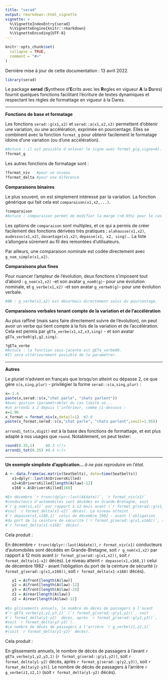 ```yaml
---
title: "serad"
output: rmarkdown::html_vignette
vignette: >
  %\VignetteIndexEntry{serad}
  %\VignetteEngine{knitr::rmarkdown}
  %\VignetteEncoding{UTF-8}
---
```


```r
knitr::opts_chunk$set(
  collapse = TRUE,
  comment = "#>"
)
```

Dernière mise à jour de cette documentation : 13 avril 2022.

```r
library(serad)
```


Le package **serad** (**S**ynthese d'**E**crits avec les **R**egles en vigueur **A** la **D**ares) fournit quelques fonctions facilitant l'écriture de textes dynamiques et respectant les règles de formattage en vigueur à la Dares.

***
**Fonctions de base et formatage**

Les fonctions `serad::g(x1,x2)` et `serad::a(x1,x2,x3)` permettent d'obtenir une variation, ou une accélération, exprimée en pourcentage.
Elles se combinent avec la fonction `format_g` pour obtenir facilement le formatage idoine d'une variation (ou d'une accélération).
```r
#Astuce : il est possible d enlever le signe avec format_g(g,signe=0).
?format_g
```
Les autres fonctions de formatage sont :
```r
?format_niv   #pour un niveau
?format_delta #pour une diférence
```


**Comparaisons binaires**

Le plus souvent, on est simplement intéressé par la variation. La fonction générique qui fait cela est `comparaison(x1,x2,...)`.
```r
?comparaison
#Astuce : comparaison permet de modifier la marge (<0.05%) pour le cas d'egalite.
```
Les options de `comparaison` sont multiples, et ce qui a permis de créer facilement des fonctions dérivées très pratiques : `alahausse(x1,x2)`, `audessus(x1,x2)`, `davantage(x1,x2)`, `depasse(x1, x2, sing)`... La liste s'allongera sûrement au fil des remontées d'utilisateurs.

Par ailleurs, une comparaison nominale est codée directement avec `g_nom_simple(x1,x2)`.


**Comparaisons plus fines**

Pour nuancer l'ampleur de l'évolution, deux fonctions s'imposent tout d'abord : `g_nom(x1,x2)` -et son avatar `g_nom0(g)`- pour une évolution nominale, et `g_verbe(x1,x2)` -et son avatar `g_verbe0(g)`- pour une évolution verbale.
```r
#NB : g_verbe(x1,x2) est désormais directement suivi du pourcentage.
```


**Comparaisons verbales tenant compte de la variation et de l'accélération**

Au plus raffiné (mais sans faire directement suivre de l'évolution), on peut avoir un verbe qui tient compte à la fois de la variation et de l'accélération. Cela est permis par `gETa_verbe(x1,x2,x3,sing)` - et son avatar `gETa_verbe0(g1,g2,sing)`.
```r
?gETa_verbe
#Astuce : la fonction sous-jacente est gETa_verbe00. 
#Il sera ultérieurement possible de la paramétrer.
```


***
**Autres**

Le pluriel n'advient en français que lorsqu'on atteint ou dépasse 2, ce que gère `s(a,sing,plur)` - privilégier la forme `serad::s(a,sing,plur)` :
```r
x=-1.4
paste(x,serad::s(x,"chat parle", "chats parlent"))
#Avec gestion (paramétrable) du cas limite où...
#un arrondi à 2 depuis l'inférieur, comme ci-dessous :
x=1.96
x_format = format_niv(x,detail=1)  #2.0
paste(x_format,serad::s(x,"chat parle", "chats parlent",seuil=1.95))
```


`arrondi_tot(x,digit)` est à la base des fonctions de formattage, et est plus adapté à nos usages que `round`. Notablement, on peut tester:
```r
round(0.35,1)     #0.3 <!!>
arrondi_tot(0.35) #0.4 <:)>
```


***
**Un exemple simpliste d'application... **
*à ne pas reproduire en l'état.*

```r
A <- data.frame(as.matrix(Seatbelts), date=time(Seatbelts))
   x1=dplyr::last(A$DriversKilled)
   x2=A$DriversKilled[length(A$law)-12]
   x168 = A$DriversKilled[168]
   
#En décembre `r trunc(dplyr::last(A$date))`, `r format_niv(x1)` 
#conducteurs d'automobiles sont décédes en Grande-Bretagne, soit 
#`r g_nom(x1,x2)` par rapport à 12 mois avant (`r format_g(serad::g(x1,x2))`,
#soit `r format_delta(x1-x2)` décès). Le niveau atteint 
#`r depasse(x1,x168,1)` celui de décembre 1982 - avant l'obligation 
#du port de la ceinture de sécurité (`r format_g(serad::g(x1,x168))`, soit 
#`r format_delta(x1-x168)` décès).
```
Cela produit :

En décembre `r trunc(dplyr::last(A$date))`, `r format_niv(x1)` conducteurs d'automobiles sont décédés en Grande-Bretagne, soit `r g_nom(x1,x2)` par rapport à 12 mois avant (`r format_g(serad::g(x1,x2))`, soit `r format_delta(x1-x2)` décès). Le niveau atteint `r depasse(x1,x168,1)` celui de décembre 1982 - avant l'obligation du port de la ceinture de sécurité (`r format_g(serad::g(x1,x168))`, soit `r format_delta(x1-x168)` décès).

```r
   y1 = A$front[length(A$law)]
   y2 = A$front[length(A$law)-12]
   y3 = A$front[length(A$law)-24]
   z1 = A$rear[length(A$law)]
   z2 = A$rear[length(A$law)-12]
   
#En glissements annuels, le nombre de décès de passagers à l'avant 
#`r gETa_verbe(y1,y2,y3,1)` (`r format_g(serad::g(y1,y2))`, soit 
#`r format_delta(y1-y2)` décès, après `r format_g(serad::g(y2,y3))`, 
#soit `r format_delta(y2-y3)`).
#Le nombre de décès de passagers à l'arrière `r g_verbe(z1,z2,1)`
#(soit `r format_delta(y1-y2)` décès).
```
Cela produit :

En glissements annuels, le nombre de décès de passagers à l'avant `r gETa_verbe(y1,y2,y3,1)` (`r format_g(serad::g(y1,y2))`, soit `r format_delta(y1-y2)` décès, après `r format_g(serad::g(y2,y3))`, soit `r format_delta(y2-y3)`). Le nombre de décès de passagers à l'arrière `r g_verbe(z1,z2,1)` (soit `r format_delta(y1-y2)` décès).





